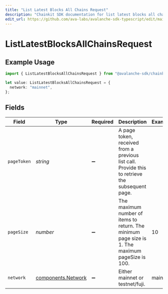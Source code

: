 ```yaml
---
title: "List Latest Blocks All Chains Request"
description: "Chainkit SDK documentation for list latest blocks all chains request"
edit_url: https://github.com/ava-labs/avalanche-sdk-typescript/edit/main/chainkit/docs/models/operations/listlatestblocksallchainsrequest.md
---
```


# ListLatestBlocksAllChainsRequest

## Example Usage

```typescript
import { ListLatestBlocksAllChainsRequest } from "@avalanche-sdk/chainkit/models/operations";

let value: ListLatestBlocksAllChainsRequest = {
  network: "mainnet",
};
```

## Fields

| Field                                                                                           | Type                                                                                            | Required                                                                                        | Description                                                                                     | Example                                                                                         |
| ----------------------------------------------------------------------------------------------- | ----------------------------------------------------------------------------------------------- | ----------------------------------------------------------------------------------------------- | ----------------------------------------------------------------------------------------------- | ----------------------------------------------------------------------------------------------- |
| `pageToken`                                                                                     | *string*                                                                                        | :heavy_minus_sign:                                                                              | A page token, received from a previous list call. Provide this to retrieve the subsequent page. |                                                                                                 |
| `pageSize`                                                                                      | *number*                                                                                        | :heavy_minus_sign:                                                                              | The maximum number of items to return. The minimum page size is 1. The maximum pageSize is 100. | 10                                                                                              |
| `network`                                                                                       | [components.Network](https://github.com/ava-labs/avalanche-sdk-typescript/blob/main/chainkit/models/components/network.md)                                        | :heavy_minus_sign:                                                                              | Either mainnet or testnet/fuji.                                                                 | mainnet                                                                                         |